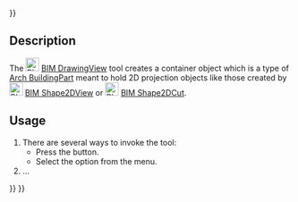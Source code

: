 <languages/>
{{UnfinishedDocu{{#translation:}}}}
<translate>

<!--T:1-->
{{Docnav
|[[Arch_SectionPlane|SectionPlane]]
|[[BIM_Shape2DView|Shape2DView]]
|[[BIM_Workbench|BIM]]
|IconL=Arch_SectionPlane.svg
|IconR=BIM_Shape2DView.svg
|IconC=Workbench_BIM.svg
}}

<!--T:2-->
{{GuiCommand
|Name=BIM DrawingView
|MenuLocation=Annotation → Create 2D views → 2D Drawing
|Workbenches=[[BIM_Workbench|BIM]]
|Shortcut=
|Version=1.0
|SeeAlso=
}}

== Description == <!--T:3-->

<!--T:4-->
The [[Image:BIM_DrawingView.svg|24px]] [[BIM_DrawingView|BIM DrawingView]] tool creates a container object which is a type of [[Arch_BuildingPart|Arch BuildingPart]] meant to hold 2D projection objects like those created by [[Image:BIM_Shape2DView.svg|24px]] [[BIM_Shape2DView|BIM Shape2DView]] or [[Image:BIM_Shape2DCut.svg|24px]] [[BIM_Shape2DCut|BIM Shape2DCut]].

==Usage== <!--T:5-->

<!--T:6-->
# There are several ways to invoke the tool:
#* Press the {{Button|[[Image:BIM_DrawingView.svg|16px]] [[BIM_DrawingView|2D Drawing]]}} button.
#* Select the {{MenuCommand|Annotation → Create 2D views → [[Image:BIM_DrawingView.svg|16px]] 2D Drawing}} option from the menu.
# ...


<!--T:7-->
{{Docnav
|[[Arch_SectionPlane|SectionPlane]]
|[[BIM_Shape2DView|Shape2DView]]
|[[BIM_Workbench|BIM]]
|IconL=Arch_SectionPlane.svg
|IconR=BIM_Shape2DView.svg
|IconC=Workbench_BIM.svg
}}

</translate>
{{BIM_Tools_navi{{#translation:}}}}
{{Userdocnavi{{#translation:}}}}